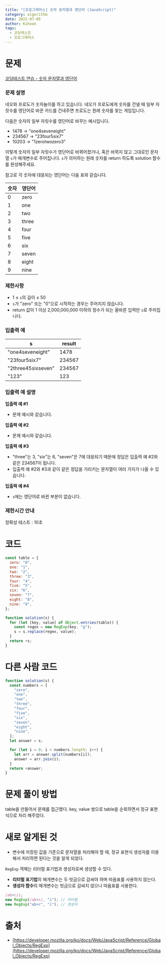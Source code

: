 ```yaml
---
title: "[프로그래머스] 숫자 문자열과 영단어 (JavaScript)"
category: algorithm
date: 2022-07-05
author: Kihoon
tags:
  - 코딩테스트
  - 프로그래머스
---
```


# 문제

[코딩테스트 연습 - 숫자 문자열과 영단어](https://school.programmers.co.kr/learn/courses/30/lessons/81301)

### 문제 설명

네오와 프로도가 숫자놀이를 하고 있습니다. 네오가 프로도에게 숫자를 건넬 때 일부 자릿수를 영단어로 바꾼 카드를 건네주면 프로도는 원래 숫자를 찾는 게임입니다.

다음은 숫자의 일부 자릿수를 영단어로 바꾸는 예시입니다.

- 1478 → "one4seveneight"
- 234567 → "23four5six7"
- 10203 → "1zerotwozero3"

이렇게 숫자의 일부 자릿수가 영단어로 바뀌어졌거나, 혹은 바뀌지 않고 그대로인 문자열 `s`가 매개변수로 주어집니다. `s`가 의미하는 원래 숫자를 return 하도록 solution 함수를 완성해주세요.

참고로 각 숫자에 대응되는 영단어는 다음 표와 같습니다.

| 숫자 | 영단어 |
| ---- | ------ |
| 0    | zero   |
| 1    | one    |
| 2    | two    |
| 3    | three  |
| 4    | four   |
| 5    | five   |
| 6    | six    |
| 7    | seven  |
| 8    | eight  |
| 9    | nine   |

### 제한사항

- 1 ≤ `s`의 길이 ≤ 50
- `s`가 "zero" 또는 "0"으로 시작하는 경우는 주어지지 않습니다.
- return 값이 1 이상 2,000,000,000 이하의 정수가 되는 올바른 입력만 `s`로 주어집니다.

### 입출력 예

| s                  | result |
| ------------------ | ------ |
| "one4seveneight"   | 1478   |
| "23four5six7"      | 234567 |
| "2three45sixseven" | 234567 |
| "123"              | 123    |

### 입출력 예 설명

**입출력 예 #1**

- 문제 예시와 같습니다.

**입출력 예 #2**

- 문제 예시와 같습니다.

**입출력 예 #3**

- "three"는 3, "six"는 6, "seven"은 7에 대응되기 때문에 정답은 입출력 예 #2와 같은 234567이 됩니다.
- 입출력 예 #2와 #3과 같이 같은 정답을 가리키는 문자열이 여러 가지가 나올 수 있습니다.

**입출력 예 #4**

- `s`에는 영단어로 바뀐 부분이 없습니다.

### 제한시간 안내

정확성 테스트 : 10초

# 코드

```jsx
const table = {
  zero: "0",
  one: "1",
  two: "2",
  three: "3",
  four: "4",
  five: "5",
  six: "6",
  seven: "7",
  eight: "8",
  nine: "9",
};

function solution(s) {
  for (let [key, value] of Object.entries(table)) {
    const regex = new RegExp(key, "g");
    s = s.replace(regex, value);
  }
  return +s;
}
```

# 다른 사람 코드

```jsx
function solution(s) {
  const numbers = [
    "zero",
    "one",
    "two",
    "three",
    "four",
    "five",
    "six",
    "seven",
    "eight",
    "nine",
  ];
  let answer = s;

  for (let i = 0; i < numbers.length; i++) {
    let arr = answer.split(numbers[i]);
    answer = arr.join(i);
  }
  return +answer;
}
```

# 문제 풀이 방법

table을 만들어서 문제를 접근했다. key, value 쌍으로 table을 순회하면서 정규 표현식으로 처리 해주었다.

# 새로 알게된 것

- 변수에 저장된 값을 기준으로 문자열을 처리해야 할 때, 정규 표현식 생성자를 이용해서 처리하면 된다는 것을 알게 되었다.

`RegExp` 객체는 리터럴 표기법과 생성자로써 생성할 수 있다.

- **리터럴 표기법**의 매개변수는 두 빗금으로 감싸야 하며 따옴표를 사용하지 않는다.
- **생성자 함수**의 매개변수는 빗금으로 감싸지 않으나 따옴표를 사용한다.

```jsx
/ab+c/i;
new RegExp(/ab+c/, "i"); // 리터럴
new RegExp("ab+c", "i"); // 생성자
```

# 출처

- [https://developer.mozilla.org/ko/docs/Web/JavaScript/Reference/Global_Objects/RegExp](https://developer.mozilla.org/ko/docs/Web/JavaScript/Reference/Global_Objects/RegExp)
